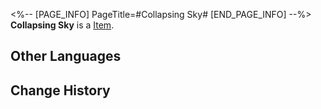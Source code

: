 <%-- [PAGE_INFO]
PageTitle=#Collapsing Sky#
[END_PAGE_INFO] --%>
{{Item Infobox
|id          = 20002
|image       = Item Collapsing Sky.png
|type        = 
|invCategory = Light Cone
|rarity      = 3
|effect      = Light Cone for the Path of {{Color|h|Destruction}}. The Light Cone ability is only effective for characters of this Path.
|description = A drop of strength condensed from time itself. All the seemingly insignificant moments come together to form the magnificent choir of fate.
}}
{{Description|''"The death of all things is as natural as their birth. Time erodes everything, turning all tangible entities to dust."''}}
'''Collapsing Sky''' is a [[Item]].

==Other Languages==
{{Other Languages
|en   = Collapsing Sky
|zhs  = 天倾
|zht  = 天傾
|ja   = {{Rubi|天傾|てんけい}}
|ko   = 천경
|es   = Colapso celeste
|fr   = Effondrement céleste
|ru   = Падение небес
|th   = Collapsing Sky
|vi   = Trời Sập
|de   = Zusammenbruch des Himmels
|id   = Collapsing Sky
|pt   = Céu Colapsado
}}

==Change History==
{{Change History|2.0}}